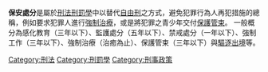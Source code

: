 {{globalize|time=2016-06-03T23:27:41+00:00}}
{{unreferenced|time=2016-06-03T23:27:41+00:00}}
{{大陸法系刑法}}
'''保安處分'''是屬於[[刑法|刑法]][[刑罰學|刑罰學]]中以替代[[自由刑|自由刑]]之方式，避免犯罪行為人再犯措施的總稱，例如要求犯罪人進行[[強制治療|強制治療]]，或是將犯罪之青少年交付[[保護管束|保護管束]]。
一般概分為感化教育（三年以下）、監護處分（五年以下）、禁戒處分（一年以下）、強制工作（三年以下）、強制治療（治癒為止）、保護管束（三年以下）與[[驅逐出境|驅逐出境]]等。
{{Wikisource|保安處分執行法}}

[[Category:刑法|Category:刑法]]
[[Category:刑罰學|Category:刑罰學]]
[[Category:刑事政策|Category:刑事政策]]